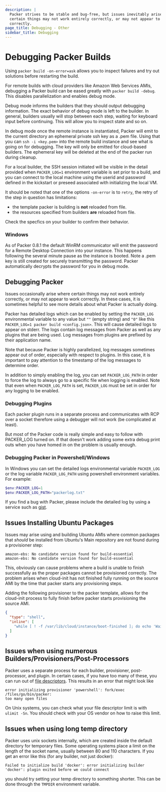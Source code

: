 ```yaml
---
description: |
  Packer strives to be stable and bug-free, but issues inevitably arise where
  certain things may not work entirely correctly, or may not appear to work
  correctly.
page_title: Debugging - Other
sidebar_title: Debugging
---
```


# Debugging Packer Builds

Using `packer build -on-error=ask` allows you to inspect failures and try out
solutions before restarting the build.

For remote builds with cloud providers like Amazon Web Services AMIs, debugging
a Packer build can be eased greatly with `packer build -debug`. This disables
parallelization and enables debug mode.

Debug mode informs the builders that they should output debugging information.
The exact behavior of debug mode is left to the builder. In general, builders
usually will stop between each step, waiting for keyboard input before
continuing. This will allow you to inspect state and so on.

In debug mode once the remote instance is instantiated, Packer will emit to the
current directory an ephemeral private ssh key as a .pem file. Using that you
can `ssh -i <key.pem>` into the remote build instance and see what is going on
for debugging. The key will only be emitted for cloud-based builders. The
ephemeral key will be deleted at the end of the packer run during cleanup.

For a local builder, the SSH session initiated will be visible in the detail
provided when `PACKER_LOG=1` environment variable is set prior to a build, and
you can connect to the local machine using the userid and password defined in
the kickstart or preseed associated with initializing the local VM.

It should be noted that one of the options `-on-error` is to `retry`, the retry
of the step in question has limitations:

- the template packer is building is **not** reloaded from file.
- the resources specified from builders **are** reloaded from file.

Check the specfics on your builder to confirm their behavior.

### Windows

As of Packer 0.8.1 the default WinRM communicator will emit the password for a
Remote Desktop Connection into your instance. This happens following the
several minute pause as the instance is booted. Note a .pem key is still
created for securely transmitting the password. Packer automatically decrypts
the password for you in debug mode.

## Debugging Packer

Issues occasionally arise where certain things may not work entirely correctly,
or may not appear to work correctly. In these cases, it is sometimes helpful to
see more details about what Packer is actually doing.

Packer has detailed logs which can be enabled by setting the `PACKER_LOG`
environmental variable to any value but `""` (empty string) and `"0"` like this
`PACKER_LOG=1 packer build <config.json>`. This will cause detailed logs to
appear on stderr. The logs contain log messages from Packer as well as any
plugins that are being used. Log messages from plugins are prefixed by their
application name.

Note that because Packer is highly parallelized, log messages sometimes appear
out of order, especially with respect to plugins. In this case, it is important
to pay attention to the timestamp of the log messages to determine order.

In addition to simply enabling the log, you can set `PACKER_LOG_PATH` in order
to force the log to always go to a specific file when logging is enabled. Note
that even when `PACKER_LOG_PATH` is set, `PACKER_LOG` must be set in order for
any logging to be enabled.

### Debugging Plugins

Each packer plugin runs in a separate process and communicates with RCP over a
socket therefore using a debugger will not work (be complicated at least).

But most of the Packer code is really simple and easy to follow with PACKER_LOG
turned on. If that doesn't work adding some extra debug print outs when you have
homed in on the problem is usually enough.

### Debugging Packer in Powershell/Windows

In Windows you can set the detailed logs environmental variable `PACKER_LOG` or
the log variable `PACKER_LOG_PATH` using powershell environment variables. For
example:

```powershell
$env:PACKER_LOG=1
$env:PACKER_LOG_PATH="packerlog.txt"
```

If you find a bug with Packer, please include the detailed log by using a
service such as [gist](https://gist.github.com).

## Issues Installing Ubuntu Packages

Issues may arise using and building Ubuntu AMIs where common packages that
_should_ be installed from Ubuntu's Main repository are not found during a
provisioner step:

```text
amazon-ebs: No candidate version found for build-essential
amazon-ebs: No candidate version found for build-essential
```

This, obviously can cause problems where a build is unable to finish
successfully as the proper packages cannot be provisioned correctly. The
problem arises when cloud-init has not finished fully running on the source AMI
by the time that packer starts any provisioning steps.

Adding the following provisioner to the packer template, allows for the
cloud-init process to fully finish before packer starts provisioning the source
AMI.

```json
{
  "type": "shell",
  "inline": [
    "while [ ! -f /var/lib/cloud/instance/boot-finished ]; do echo 'Waiting for cloud-init...'; sleep 1; done"
  ]
}
```

## Issues when using numerous Builders/Provisioners/Post-Processors

Packer uses a separate process for each builder, provisioner, post-processor,
and plugin. In certain cases, if you have too many of these, you can run out of
[file descriptors](https://en.wikipedia.org/wiki/File_descriptor). This results
in an error that might look like

```text
error initializing provisioner 'powershell': fork/exec /files/go/bin/packer:
too many open files
```

On Unix systems, you can check what your file descriptor limit is with
`ulimit -Sn`. You should check with your OS vendor on how to raise this limit.

## Issues when using long temp directory

Packer uses unix sockets internally, which are created inside the default
directory for temporary files. Some operating systems place a limit on the
length of the socket name, usually between 80 and 110 characters. If you get an
error like this (for any builder, not just docker):

```text
Failed to initialize build 'docker': error initializing builder 'docker': plugin exited before we could connect
```

you should try setting your temp directory to something shorter. This can be
done through the `TMPDIR` environment variable.
